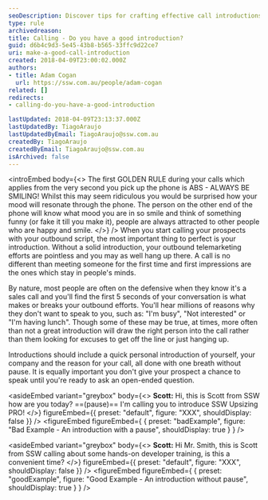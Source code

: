 ```yaml
---
seoDescription: Discover tips for crafting effective call introductions that engage prospects from the start.
type: rule
archivedreason:
title: Calling - Do you have a good introduction?
guid: d6b4c9d3-5e45-43b8-b565-33ffc9d22ce7
uri: make-a-good-call-introduction
created: 2018-04-09T23:00:02.000Z
authors:
- title: Adam Cogan
  url: https://ssw.com.au/people/adam-cogan
related: []
redirects:
- calling-do-you-have-a-good-introduction

lastUpdated: 2018-04-09T23:13:37.000Z
lastUpdatedBy: TiagoAraujo
lastUpdatedByEmail: TiagoAraujo@ssw.com.au
createdBy: TiagoAraujo
createdByEmail: TiagoAraujo@ssw.com.au
isArchived: false
---
```


<introEmbed
  body={<>
The first GOLDEN RULE during your calls which applies from the very second you pick up the phone is ABS - ALWAYS BE SMILING! Whilst this may seem ridiculous you would be surprised how your mood will resonate through the phone. The person on the other end of the phone will know what mood you are in so smile and think of something funny (or fake it till you make it), people are always attracted to other people who are happy and smile.
  </>}
/>
When you start calling your prospects with your outbound script, the most important thing to perfect is your introduction. Without a solid introduction, your outbound telemarketing efforts are pointless and you may as well hang up there. A call is no different than meeting someone for the first time and first impressions are the ones which stay in people's minds.

By nature, most people are often on the defensive when they know it's a sales call and you'll find the first 5 seconds of your conversation is what makes or breaks your outbound efforts. You'll hear millions of reasons why they don't want to speak to you, such as: "I'm busy", "Not interested" or  "I'm having lunch". Though some of these may be true, at times, more often than not a great introduction will draw the right person into the call rather than them looking for excuses to get off the line or just hanging up.

Introductions should include a quick personal introduction of yourself, your company and the reason for your call, all done with one breath without pause. It is equally important you don't give your prospect a chance to speak until you're ready to ask an open-ended question.

<asideEmbed
  variant="greybox"
  body={<>
     **Scott:** Hi, this is Scott from SSW how are you today? ==(pause)== I'm calling you to introduce SSW Upsizing PRO!
  </>}
  figureEmbed={{
    preset: "default",
    figure: "XXX",
    shouldDisplay: false
  }}
/>
<figureEmbed figureEmbed={ {
  preset: "badExample",
  figure: "Bad Example - An introduction with a pause",
  shouldDisplay: true
} } />


<asideEmbed
  variant="greybox"
  body={<>
     **Scott:** Hi Mr. Smith, this is Scott from SSW calling about some hands-on developer training, is this a convenient time?
  </>}
  figureEmbed={{
    preset: "default",
    figure: "XXX",
    shouldDisplay: false
  }}
/>
<figureEmbed figureEmbed={ {
  preset: "goodExample",
  figure: "Good Example - An introduction without pause",
  shouldDisplay: true
} } />
